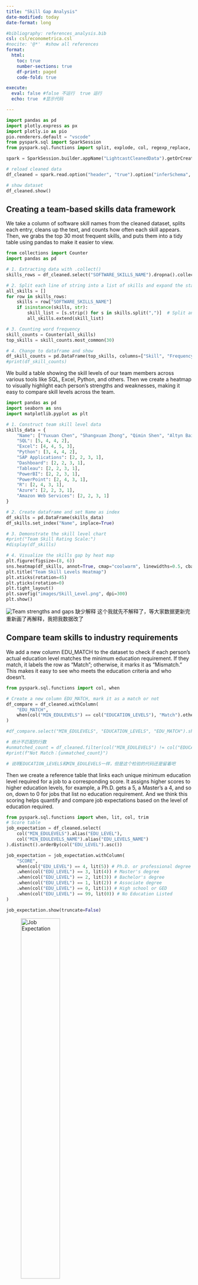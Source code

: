 ```yaml
---
title: "Skill Gap Analysis"
date-modified: today
date-format: long

#bibliography: references_analysis.bib
csl: csl/econometrica.csl
#nocite: '@*'  #show all references
format: 
  html:
    toc: true
    number-sections: true
    df-print: paged
    code-fold: true

execute:
  eval: false #false 不运行  true 运行
  echo: true  #显示代码

---
```

```python
import pandas as pd
import plotly.express as px
import plotly.io as pio
pio.renderers.default = "vscode"
from pyspark.sql import SparkSession
from pyspark.sql.functions import split, explode, col, regexp_replace, transform, isnan

spark = SparkSession.builder.appName("LightcastCleanedData").getOrCreate()

# reload cleaned data
df_cleaned = spark.read.option("header", "true").option("inferSchema", "true").option("multiLine","true").csv("data/lightcast_cleaned.csv")

# show dataset
df_cleaned.show()
```

## Creating a team-based skills data framework

We take a column of software skill names from the cleaned dataset, splits each entry, cleans up the text, and counts how often each skill appears. Then, we grabs the top 30 most frequent skills,  and puts them into a tidy table using pandas to make it easier to view.

```python
from collections import Counter
import pandas as pd

# 1. Extracting data with .collect()
skills_rows = df_cleaned.select("SOFTWARE_SKILLS_NAME").dropna().collect()

# 2. Split each line of string into a list of skills and expand the statistics
all_skills = []
for row in skills_rows:
    skills = row["SOFTWARE_SKILLS_NAME"] 
    if isinstance(skills, str):  
        skill_list = [s.strip() for s in skills.split(",")]  # Split and remove spaces
        all_skills.extend(skill_list)

# 3. Counting word frequency
skill_counts = Counter(all_skills)
top_skills = skill_counts.most_common(30) 

# 4. Change to dataframe and show
df_skill_counts = pd.DataFrame(top_skills, columns=["Skill", "Frequency"])
#print(df_skill_counts)
```

We build a table showing the skill levels of our team members across various tools like SQL, Excel, Python, and others. Then we create a heatmap to visually highlight each person's strengths and weaknesses, making it easy to compare skill levels across the team. 

```python
import pandas as pd
import seaborn as sns
import matplotlib.pyplot as plt

# 1. Construct team skill level data
skills_data = {
    "Name": ["Yuxuan Chen", "Shangxuan Zhong", "Qimin Shen", "Altyn Baigaliyeva"],
    "SQL": [5, 4, 4, 2],
    "Excel": [4, 4, 5, 3],
    "Python": [3, 4, 4, 2],
    "SAP Applications": [2, 2, 3, 1],
    "Dashboard": [2, 2, 3, 1],
    "Tableau": [2, 2, 3, 1],
    "PowerBI": [2, 2, 3, 1],
    "PowerPoint": [2, 4, 3, 1],
    "R": [2, 4, 3, 1],
    "Azure": [2, 2, 3, 1],
    "Amazon Web Services": [2, 2, 3, 1]
}

# 2. Create dataframe and set Name as index
df_skills = pd.DataFrame(skills_data)
df_skills.set_index("Name", inplace=True)

# 3. Demonstrate the skill level chart
#print("Team Skill Rating Scale:")
#display(df_skills) 

# 4. Visualize the skills gap by heat map
plt.figure(figsize=(8, 6))
sns.heatmap(df_skills, annot=True, cmap="coolwarm", linewidths=0.5, cbar_kws={'label': 'Skill Level'})
plt.title("Team Skill Levels Heatmap")
plt.xticks(rotation=45)  
plt.yticks(rotation=0)
plt.tight_layout()
plt.savefig("images/Skill_Level.png", dpi=300)
plt.show()
```

![Team strengths and gaps](/images/Skill_Level.png)
缺少解释
这个我就先不解释了，等大家数据更新完重新画了再解释，我把我数据改了


## Compare team skills to industry requirements

We add a new column EDU_MATCH to the dataset to check if each person's actual education level matches the minimum education requirement. If they match, it labels the row as "Match"; otherwise, it marks it as "Mismatch." This makes it easy to see who meets the education criteria and who doesn't.

```python
from pyspark.sql.functions import col, when

# Create a new column EDU_MATCH, mark it as a match or not
df_compare = df_cleaned.withColumn(
    "EDU_MATCH",
    when(col("MIN_EDULEVELS") == col("EDUCATION_LEVELS"), "Match").otherwise("Mismatch")
)

#df_compare.select("MIN_EDULEVELS", "EDUCATION_LEVELS", "EDU_MATCH").show(truncate=False)

# 统计不匹配的行数
#unmatched_count = df_cleaned.filter(col("MIN_EDULEVELS") != col("EDUCATION_LEVELS")).count()
#print(f"Not Match：{unmatched_count}")

# 说明EDUCATION_LEVELS和MIN_EDULEVELS一样，但是这个检验的代码还是留着吧

```

Then we create a reference table that links each unique minimum education level required for a job to a corresponding score. It assigns higher scores to higher education levels, for example, a Ph.D. gets a 5, a Master's a 4, and so on, down to 0 for jobs that list no education requirement. And we think this scoring helps quantify and compare job expectations based on the level of education required.

```python
from pyspark.sql.functions import when, lit, col, trim
# Score table
job_expectation = df_cleaned.select(
    col("MIN_EDULEVELS").alias("EDU_LEVEL"),
    col("MIN_EDULEVELS_NAME").alias("EDU_LEVELS_NAME")
).distinct().orderBy(col("EDU_LEVEL").asc())

job_expectation = job_expectation.withColumn(
    "SCORE",
    when(col("EDU_LEVEL") == 4, lit(5)) # Ph.D. or professional degree
    .when(col("EDU_LEVEL") == 3, lit(4)) # Master's degree
    .when(col("EDU_LEVEL") == 2, lit(3)) # Bachelor's degree 
    .when(col("EDU_LEVEL") == 1, lit(2)) # Associate degree
    .when(col("EDU_LEVEL") == 0, lit(1)) # High school or GED
    .when(col("EDU_LEVEL") == 99, lit(0)) # No Education Listed
)

job_expectation.show(truncate=False)
```

![Job Expectation](/images/job_expectation.png){width=50%}

We analyze how often each software skill appears in job listings, categorized by the required education level (which we previously converted into scores). First, we join the education score to each job, split the combined skill strings into individual skills, and count how frequently each skill appears at each education score level. Second, we reshape the data so that each skill shows the number of times it appears across all score levels. Finally, we identify the most common score for each skill. If multiple scores tie for the highest count, we will select the lowest one among them—resulting in a "Proficiency_Levels" value that reflects the typical education requirement associated with that skill in the job market.

```python
from pyspark.sql.functions import count, array, struct, sort_array, expr, size, element_at, col, lit, greatest, when

# 1. Export the data 
df_with_score = df_cleaned.join(
    job_expectation.select("EDU_LEVEL", "SCORE"),
    df_cleaned["MIN_EDULEVELS"] == job_expectation["EDU_LEVEL"],
    how="left"
)
df_with_skills = df_with_score.withColumn("Skill", split(col("SOFTWARE_SKILLS_NAME"), ","))
df_exploded = df_with_skills.select(explode("Skill").alias("Skill"), col("SCORE"))
df_exploded = df_exploded.withColumn("Skill", trim(col("Skill")))

# 2. Frequency Statistics by Skill and SCORE
skill_score_counts = df_exploded.groupBy("Skill", "SCORE").agg(count("*").alias("count"))

# 3 Expand pivot to column
from pyspark.sql.functions import sum as _sum

skill_score_pivot = skill_score_counts.groupBy("Skill") \
    .pivot("SCORE", [5, 4, 3, 2, 1, 0]) \
    .agg(_sum("count")) \
    .na.fill(0) 

# 4. Arrays and filters are used to process tied maxima and find the middle score
score_structs = array(
    struct(lit(5).alias("score"), col("5").alias("cnt")),
    struct(lit(4).alias("score"), col("4").alias("cnt")),
    struct(lit(3).alias("score"), col("3").alias("cnt")),
    struct(lit(2).alias("score"), col("2").alias("cnt")),
    struct(lit(1).alias("score"), col("1").alias("cnt")),
    struct(lit(0).alias("score"), col("0").alias("cnt"))
)

skill_score_labeled = skill_score_pivot.withColumn("score_array", score_structs) \
    .withColumn("max_count", greatest(col("5"), col("4"), col("3"), col("2"), col("1"), col("0"))) \
    .withColumn("filtered", expr("filter(score_array, x -> x.cnt = max_count)")) \
    .withColumn("Proficiency_Levels", expr("aggregate(filtered, -1, (acc, x) -> IF(acc = -1 OR x.score < acc, x.score, acc))"))

# Step 5: 显示最终结果
#skill_score_labeled.select("Skill", "5", "4", "3", "2", "1", "0", "Proficiency_Levels").orderBy("Proficiency_Levels", ascending=False).show(truncate=False)
```

Here we focus on a specific set of software skills that are relevant to our analysis. First, we define a list of target skills we're interested in, such as SQL, Excel, Python, Tableau, and others. Then, we filter our previously processed skill data to only include these selected skills, keeping just the skill names and their associated "Proficiency_Levels". Finally, we sort the result alphabetically by skill name to make it easier to review and compare.

```python
from pyspark.sql.functions import lit

# 1. Define a list of target skills
target_skills = [
    "SQL(ProgrammingLanguage)", "MicrosoftExcel", "Python(ProgrammingLanguage)",
    "SAPApplications", "Dashboard", "Tableau(BusinessIntelligenceSoftware)",
    "PowerBI", "MicrosoftPowerPoint", "R(ProgrammingLanguage)",
    "MicrosoftAzure", "AmazonWebServices"
]

# 2. Filter target skills from skill_score_labeled
filtered_skills = skill_score_labeled.filter(col("Skill").isin(target_skills)) \
    .select("Skill", "Proficiency_Levels") \
    .orderBy("Skill")

# 3. Show results
filtered_skills.show(truncate=False)
```

![Filtered Skills](/images/filtered_skills.png){width=60%}

Now we are able to evaluate how well our team’s skill levels match up with job market expectations. First, we collect the proficiency scores for a set of target skills from our previous results. Then, we rename the skill labels into a more readable and consistent format for easier comparison. Next, we calculate the skill gap for each team member by subtracting the job-required score from their actual skill level. Here, positive values mean the team exceeds the requirement, while negative values show areas for improvement. Finally, we visualize these gaps using a heatmap, making it easy to spot which skills are strong and which need development across the team.

```python
import pandas as pd
import matplotlib.pyplot as plt
import seaborn as sns

# 1. Build a dictionary of required_levels from filtered_skills with collect
rows = filtered_skills.collect()

# 2. Mapping skill names to a consistent form used by the team
skill_name_map = {
    "SQL(ProgrammingLanguage)": "SQL",
    "MicrosoftExcel": "Excel",
    "Python(ProgrammingLanguage)": "Python",
    "SAPApplications": "SAP Applications",
    "Dashboard": "Dashboard",
    "Tableau(BusinessIntelligenceSoftware)": "Tableau",
    "PowerBI": "PowerBI",
    "MicrosoftPowerPoint": "PowerPoint",
    "R(ProgrammingLanguage)": "R",
    "MicrosoftAzure": "Azure",
    "AmazonWebServices": "Amazon Web Services"
}

# 3. Construction of required_levels
required_levels = {
    skill_name_map.get(row["Skill"], row["Skill"]): row["Proficiency_Levels"]
    for row in rows
}

# 4. Calculation of gaps (team skills - job requirements)
df_gap = df_skills.copy()
for skill in df_gap.columns:
    required = required_levels.get(skill, 0)
    df_gap[skill] = df_gap[skill] - required

# 5. Show result with heat map
plt.figure(figsize=(10, 6))
sns.heatmap(
    df_gap,
    annot=True,
    cmap=sns.diverging_palette(10, 130, s=90, l=50, as_cmap=True),  
    # red = insufficient, green = exceeding
    center=0,
    linewidths=0.5,
    cbar_kws={'label': 'Skill Surplus (Team - Required)'}
)
plt.title("Team vs Job Skill Requirements (Heatmap)")
plt.xticks(rotation=45)
plt.yticks(rotation=0)
plt.tight_layout()
plt.savefig("images/Gaps_Between.png", dpi=300)
plt.show()

```

![Gaps between team skill levels and job expectations](/images/Gaps_Between.png)
缺少解释

```python

```
